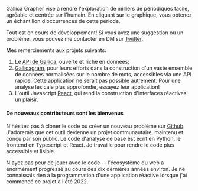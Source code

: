 Gallica Grapher vise à rendre l'exploration de milliers de périodiques facile, agréable et centrée sur l'humain. En cliquant sur le graphique, vous obtenez un échantillon d'occurrences de cette période.

Tout est en cours de développement! Si vous avez une suggestion ou un problème, vous pouvez me contacter en DM sur [Twitter](https://twitter.com/WillGleason9).

Mes remerciements aux projets suivants:

1. Le [API de Gallica](https://api.bnf.fr/fr/api-document-de-gallica), ouverte et riche en données;
2. [Gallicagram](https://shiny.ens-paris-saclay.fr/app/gallicagram), pour leurs efforts dans la construction d'un vaste ensemble de données normalisées sur le nombre de mots, accessibles via une API rapide. Cette application ne serait pas possible autrement. Pour une analyse lexicale plus approfondie, essayez leur application!
3. L'outil Javascript [React](https://react.dev/), qui rend la construction d'interfaces réactives un plaisir.

#### De nouveaux contributeurs sont les bienvenus

N'hésitez pas à cloner le code ou créer un nouveau problème sur [Github](https://github.com/gleasonw/gallica-grapher). J'adorerais que cet outil devienne un projet communautaire, maintenu et conçu par son public. Le code d'analyse de base est écrit en Python, le frontend en Typescript et React. Je travaille pour rendre le code plus accessible et lisible.

N'ayez pas peur de jouer avec le code -- l'écosystème du web a énormément progressé au cours des dix dernières années environ. Je ne connaissais rien à la programmation d'une application réactive lorsque j'ai commencé ce projet à l'été 2022.
